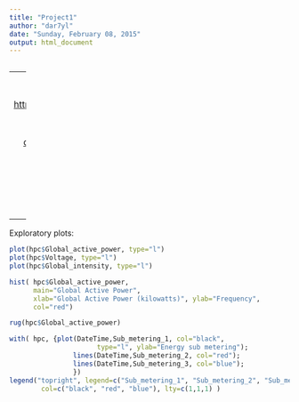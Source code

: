 ```yaml
---
title: "Project1"
author: "dar7yl"
date: "Sunday, February 08, 2015"
output: html_document
---
```

```r
```

---
 Git fork: <https://github.com/dar7yl/ExploratoryDataAnalysis>

 Data source: <https://archive.ics.uci.edu/ml/datasets/Individual+household+electric+power+consumption#>
 
```r
file.info("exdata_data_household_power_consumption.zip")$ctime
```

## Loading the data
(hint from <http://stackoverflow.com/questions/13022299/specify-date-format-for-colclasses-argument-in-read-table-read-csv/13022441#13022441>)
```r

source("src/load_data.R")
hpc <-load_data()

```
# Project 1 Plots

## Plot 1
```r
source("src/plot1.R")
```
![plot #1](figure/plot1.png) 

## Plot 2
```r
source("src/plot2.R")
```
![plot #2](figure/plot2.png) 

## Plot 3
```r
source("src/plot3.R")
```
![plot #3](figure/plot3.png) 

------------------
Exploratory plots:
```r
plot(hpc$Global_active_power, type="l")
plot(hpc$Voltage, type="l")
plot(hpc$Global_intensity, type="l")

hist( hpc$Global_active_power,
	  main="Global Active Power",
	  xlab="Global Active Power (kilowatts)", ylab="Frequency", 
	  col="red")

rug(hpc$Global_active_power)

with( hpc, {plot(DateTime,Sub_metering_1, col="black", 
					  type="l", ylab="Energy sub metering"); 
				lines(DateTime,Sub_metering_2, col="red"); 
				lines(DateTime,Sub_metering_3, col="blue");
				})
legend("topright", legend=c("Sub_metering_1", "Sub_metering_2", "Sub_metering_3"),
		col=c("black", "red", "blue"), lty=c(1,1,1) )
```


